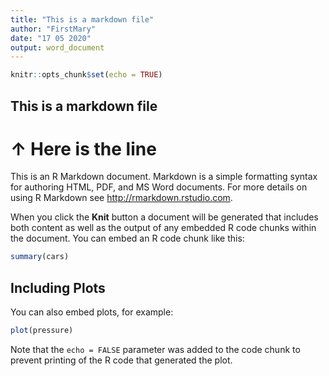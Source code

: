 ```yaml
---
title: "This is a markdown file"
author: "FirstMary"
date: "17 05 2020"
output: word_document
---
```


```r
knitr::opts_chunk$set(echo = TRUE)
```
## This is a markdown file
# ↑ Here is the line
This is an R Markdown document. Markdown is a simple formatting syntax for authoring HTML, PDF, and MS Word documents. For more details on using R Markdown see <http://rmarkdown.rstudio.com>.

When you click the **Knit** button a document will be generated that includes both content as well as the output of any embedded R code chunks within the document. You can embed an R code chunk like this:

```r
summary(cars)
```

## Including Plots

You can also embed plots, for example:

```r
plot(pressure)
```

Note that the `echo = FALSE` parameter was added to the code chunk to prevent printing of the R code that generated the plot.
